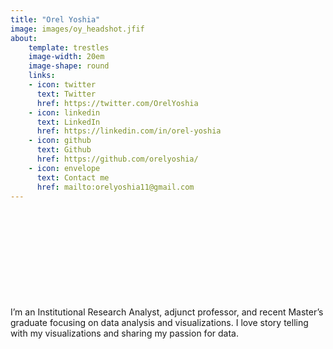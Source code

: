 ```yaml
---
title: "Orel Yoshia"
image: images/oy_headshot.jfif
about:
    template: trestles
    image-width: 20em
    image-shape: round
    links:
    - icon: twitter
      text: Twitter
      href: https://twitter.com/OrelYoshia
    - icon: linkedin
      text: LinkedIn
      href: https://linkedin.com/in/orel-yoshia
    - icon: github
      text: Github
      href: https://github.com/orelyoshia/
    - icon: envelope
      text: Contact me
      href: mailto:orelyoshia11@gmail.com
---
```



</center>

::: {#hero-heading}

<br>

<br>

<br>

<br>

<br>


I'm an Institutional Research Analyst, adjunct professor, and recent Master's graduate focusing on data analysis and visualizations. I love story telling with my visualizations and sharing my passion for data.

<!-- I am an Institutional Research Analyst at Florida Polytechnic University. I work with University related data and create and analyze reports internally and externally. I am also the Data Cookbook Administrator at Florida Poly and have implemented a central repository of data definitions and a data governance tool. -->

<!-- I am also an adjunct Professor and have taught 2 Sections of Introduction to Data Science and 1 Section of Cloud Infrastructure & Services -->

<!-- I'm a recent Master's Graduate from Florida Polytechnic University, in Computer Science - Data Science Track. My research was in Course Curriculum and Network Modeling.  -->

:::